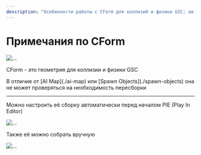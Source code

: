```yaml
---
description: "Особенности работы с CForm для коллизий и физики GSC: автоматическая и ручная сборка, отсутствие проверки пересборки."
---
```



# Примечания по CForm

![...](./cform.ru/img/cform.png)

CForm - это геометрия для коллизии и физики GSC

<Callout type="info" emoji="ℹ️">
  В отличие от [AI Map](./ai-map) или [Spawn Objects](./spawn-objects) она не может проверяться на необходимость пересборки
</Callout>

---

Можно настроить её сборку автоматически перед началом PIE (Play In Editor)

![...](./cform.ru/img/cform-pie.png)

Также её можно собрать вручную

![...](./cform.ru/img/cform-manual.png)
